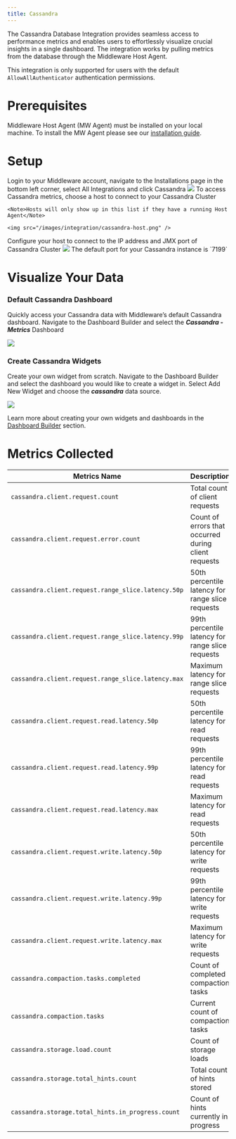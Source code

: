 ```yaml
---
title: Cassandra
---
```


The Cassandra Database Integration provides seamless access to performance metrics and enables users to effortlessly visualize crucial insights in a single dashboard. The integration works by pulling metrics from the database through the Middleware Host Agent.

<Note> This integration is only supported for users with the default `AllowAllAuthenticator` authentication permissions. </Note>

# Prerequisites

Middleware Host Agent (MW Agent) must be installed on your local machine. To install the MW Agent please see our [installation guide](/agent-installation/overview).

# Setup

<Accordion title="Step 1: Access Integrations">
    Login to your Middleware account, navigate to the Installations page in the bottom left corner, select All Integrations and click Cassandra
    <img src="/images/integration/cassandra-integration-page.png" />
</Accordion>

<Accordion title="Step 2: Connect Cassandra Instance">
    To access Cassandra metrics, choose a host to connect to your Cassandra Cluster
    
    <Note>Hosts will only show up in this list if they have a running Host Agent</Note>

    <img src="/images/integration/cassandra-host.png" />
</Accordion>

<Accordion title="Step 3: Configure Your Host">
    Configure your host to connect to the IP address and JMX port of Cassandra Cluster
    <img src="/images/integration/cassandra-connectivity.png" />
    <Info> The default port for your Cassandra instance is `7199` </Info>
</Accordion>

# Visualize Your Data

### Default Cassandra Dashboard

Quickly access your Cassandra data with Middleware’s default Cassandra dashboard. Navigate to the Dashboard Builder and select the ***Cassandra - Metrics*** Dashboard

<img src="/images/integration/cassandra-dashboard.png" />

### Create Cassandra Widgets

Create your own widget from scratch. Navigate to the Dashboard Builder and select the dashboard you would like to create a widget in. Select Add New Widget and choose the ***cassandra*** data source.

<img src="/images/integration/cassandra-widget.png" />

<Note> Learn more about creating your own widgets and dashboards in the [Dashboard Builder](/workflow/custom-dashboard/build-custom-dashboard) section. </Note>

# Metrics Collected

|  Metrics Name | Description  |
|---|---|
| `cassandra.client.request.count` | Total count of client requests |
| `cassandra.client.request.error.count` | Count of errors that occurred during client requests |
| `cassandra.client.request.range_slice.latency.50p` | 50th percentile latency for range slice requests |
| `cassandra.client.request.range_slice.latency.99p` | 99th percentile latency for range slice requests |
| `cassandra.client.request.range_slice.latency.max` | Maximum latency for range slice requests |
| `cassandra.client.request.read.latency.50p` | 50th percentile latency for read requests |
| `cassandra.client.request.read.latency.99p` | 99th percentile latency for read requests |
| `cassandra.client.request.read.latency.max` | Maximum latency for read requests |
| `cassandra.client.request.write.latency.50p` | 50th percentile latency for write requests |
| `cassandra.client.request.write.latency.99p` | 99th percentile latency for write requests |
| `cassandra.client.request.write.latency.max` | Maximum latency for write requests |
| `cassandra.compaction.tasks.completed` | Count of completed compaction tasks |
| `cassandra.compaction.tasks` | Current count of compaction tasks |
| `cassandra.storage.load.count` | Count of storage loads |
| `cassandra.storage.total_hints.count` | Total count of hints stored |
| `cassandra.storage.total_hints.in_progress.count` | Count of hints currently in progress |